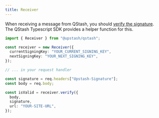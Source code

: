 ---
title: Receiver
---

When receiving a message from QStash, you should [verify the signature](/qstash/howto/signature).
The QStash Typescript SDK provides a helper function for this.

```typescript
import { Receiver } from "@upstash/qstash";

const receiver = new Receiver({
  currentSigningKey: "YOUR_CURRENT_SIGNING_KEY",
  nextSigningKey: "YOUR_NEXT_SIGNING_KEY",
});

// ... in your request handler

const signature = req.headers["Upstash-Signature"];
const body = req.body;

const isValid = receiver.verify({
  body,
  signature,
  url: "YOUR-SITE-URL",
});
```
